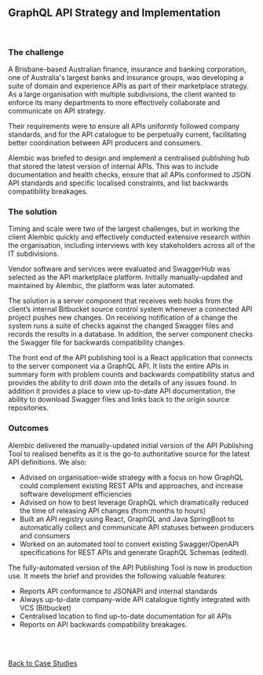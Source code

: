 ## GraphQL API Strategy and Implementation
<br />

### The challenge

A Brisbane-based Australian finance, insurance and banking corporation, one of Australia's largest banks and insurance groups, was developing a suite of domain and experience APIs as part of their marketplace strategy. As a large organisation with multiple subdivisions, the client wanted to enforce its many departments to more effectively collaborate and communicate on API strategy.

Their requirements were to ensure all APIs uniformly followed company standards, and for the API catalogue to be perpetually current, facilitating better coordination between API producers and consumers.

Alembic was briefed to design and implement a centralised publishing hub that stored the latest version of internal APIs. This was to include documentation and health checks, ensure that all APIs conformed to JSON API standards and specific localised constraints, and list backwards compatibility breakages. 
<br />

### The solution

Timing and scale were two of the largest challenges, but in working the client Alembic quickly and effectively conducted extensive research within the organisation, including interviews with key stakeholders across all of the IT subdivisions.

Vendor software and services were evaluated and SwaggerHub was selected as the API marketplace platform. Initially manually-updated and maintained by Alembic, the platform was later automated.

The solution is a server component that receives web hooks from the client’s internal Bitbucket source control system whenever a connected API project pushes new changes. On receiving notification of a change the system runs a suite of checks against the changed Swagger files and records the results in a database. In addition, the server component checks the Swagger file for backwards compatibility changes.

The front end of the API publishing tool is a React application that connects to the server component via a GraphQL API. It lists the entire APIs in summary form with problem counts and backwards compatibility status and provides the ability to drill down into the details of any issues found. In addition it provides a place to view up-to-date API documentation, the ability to download Swagger files and links back to the origin source repositories.
<br />

### Outcomes

Alembic delivered the manually-updated initial version of the API Publishing Tool to realised benefits as it is the go-to authoritative source for the latest API definitions. We also:

- Advised on organisation-wide strategy with a focus on how GraphQL could complement existing REST APIs and approaches, and increase software development efficiencies
- Advised on how to best leverage GraphQL which dramatically reduced the time of releasing API changes (from months to hours)
- Built an API registry using React, GraphQL and Java SpringBoot to automatically collect and communicate API statuses between producers and consumers
- Worked on an automated tool to convert existing Swagger/OpenAPI specifications for REST APIs and generate GraphQL Schemas (edited).

The fully-automated version of the API Publishing Tool is now in production use. It meets the brief and provides the following valuable features:

- Reports API conformance to JSONAPI and internal standards
- Always up-to-date company-wide API catalogue tightly integrated with VCS (Bitbucket)
- Centralised location to find up-to-date documentation for all APIs
- Reports on API backwards compatibility breakages.
<br />
<br />

[Back to Case Studies](/case-studies)
